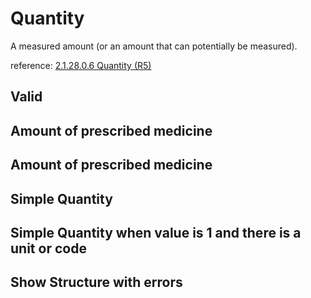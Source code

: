 

<Meta of={Stories}/>

# Quantity

A measured amount (or an amount that can potentially be measured).

reference: [2.1.28.0.6 Quantity (R5)](http://hl7.org/fhir/R5/datatypes.html#quantity)

## Valid
<Canvas of={Stories.DisplayableTime}/>

## Amount of prescribed medicine
<Canvas of={Stories.AmountOfPrescribedMedicine}/>

## Amount of prescribed medicine
<Canvas of={Stories.MoneyQuantity}/>

## Simple Quantity
<Canvas of={Stories.SimpleQuantity}/>

## Simple Quantity when value is 1 and there is a unit or code
<Canvas of={Stories.SimpleQuantity2} />

## Show Structure with errors
<Canvas of={Stories.ShowStructWithErrors}/>
